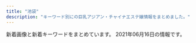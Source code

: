 ```yaml
---
title: "池袋"
description: "キーワード別にの巨乳アジアン・チャイナエステ嬢情報をまとめました。"
---
```


新着画像と新着キーワードをまとめています。
2021年06月16日の情報です。

<DmmAffiliateIns />
<KeywordTable
  shops={
    [
    {
        "station": "JR\u6c60\u888b\u99c5\u897f\u53e3",
        "url": "https://www.aroma-angels.net/",
        "keywords": {
            "83": 2,
            "85": 16,
            "86": 5,
            "D": 19,
            "C": 50,
            "88": 4,
            "89": 1,
            "87": 7
        },
        "img_links": [
            "https://www.aroma-angels.net/images/mc_1_1_508.jpg",
            "http://www.aroma-angels.net/images/up_5_22_0.jpg",
            "https://www.aroma-angels.net/images/up_5_6_0.jpg",
            "https://www.aroma-angels.net/images/mc_1_1_105.jpg",
            "https://www.aroma-angels.net/images/up_5_17_0.jpg",
            "http://www.aroma-angels.net/images/mt_10_1_105.jpg",
            "https://www.aroma-angels.net/images/mc_1_2_445.jpg",
            "http://www.aroma-angels.net/images/up_5_6_0.jpg",
            "https://www.aroma-angels.net/images/ml_11_1_314.jpg",
            "https://www.aroma-angels.net/images/ml_11_1_508.jpg",
            "https://www.aroma-angels.net/images/mc_1_1_1092.jpg",
            "https://www.aroma-angels.net/images/link/link_19.jpg",
            "https://www.aroma-angels.net/images/ml_11_1_1092.jpg",
            "https://www.aroma-angels.net/images/mc_1_2_960.jpg",
            "https://www.aroma-angels.net/images/mt_10_1_446.jpg",
            "http://www.aroma-angels.net/asset/img/top2.jpg",
            "http://www.aroma-angels.net/images/mt_10_1_508.jpg",
            "https://www.aroma-angels.net/images/mt_10_1_505.jpg",
            "http://www.aroma-angels.net/asset/img/spacer300x450.png",
            "https://www.aroma-angels.net/images/up_5_23_0.jpg",
            "https://www.aroma-angels.net/images/ml_11_1_506.jpg",
            "http://www.aroma-angels.net/images/up_5_5_0.jpg",
            "https://www.aroma-angels.net/asset/img/top2.jpg",
            "https://www.aroma-angels.net/images/ml_11_1_1698.jpeg",
            "http://www.aroma-angels.net/images/up_5_23_0.jpg",
            "https://www.aroma-angels.net/images/up_5_13_0.jpg",
            "http://www.aroma-angels.net/images/up_5_7_0.jpg",
            "https://www.aroma-angels.net/images/mt_10_1_144.jpg",
            "https://www.aroma-angels.net/images/up_5_7_0.jpg",
            "http://www.aroma-angels.net/asset/img/top.jpg",
            "https://www.aroma-angels.net/images/ml_11_1_268.jpg",
            "https://www.aroma-angels.net/images/ml_11_1_882.jpg",
            "https://www.aroma-angels.net/images/up_5_12_0.jpg",
            "https://www.aroma-angels.net/images/mc_1_1_446.jpg",
            "https://www.aroma-angels.net/images/mc_1_1_506.jpg",
            "http://www.aroma-angels.net/images/link/link_37.png",
            "https://www.aroma-angels.net/asset/img/spacer900x360.png",
            "https://www.aroma-angels.net/images/link/link_15.jpg",
            "https://www.aroma-angels.net/images/mc_1_1_425.jpg",
            "https://www.aroma-angels.net/images/ml_11_1_445.jpg",
            "https://www.aroma-angels.net/images/ml_11_1_1411.jpg",
            "http://www.aroma-angels.net/asset/img/spacer900x360.png",
            "http://www.aroma-angels.net/images/link/link_15.jpg",
            "http://www.aroma-angels.net/images/up_5_17_0.jpg",
            "http://www.aroma-angels.net/images/up_5_26_0.jpg",
            "https://www.aroma-angels.net/images/ml_11_1_2202.jpg",
            "https://www.aroma-angels.net/images/up_5_8_0.jpg",
            "https://www.aroma-angels.net/images/up_5_25_0.jpg",
            "https://www.aroma-angels.net/images/up_5_26_0.jpg",
            "https://www.aroma-angels.net/images/ml_11_1_105.jpg",
            "https://www.aroma-angels.net/images/mc_1_1_960.jpg",
            "https://www.aroma-angels.net/images/ml_11_1_208.jpg",
            "http://www.aroma-angels.net/images/up_5_25_0.jpg",
            "https://www.aroma-angels.net/images/link/link_37.png",
            "https://www.aroma-angels.net/images/up_5_11_0.jpeg",
            "https://www.aroma-angels.net/images/ml_11_1_960.jpg",
            "https://www.aroma-angels.net/images/up_5_10_0.jpg",
            "https://www.aroma-angels.net/asset/img/spacer_gallery.png",
            "https://www.aroma-angels.net/images/mc_1_2_105.jpg",
            "http://www.aroma-angels.net/images/link/link_27.jpg",
            "https://www.aroma-angels.net/images/up_5_27_0.jpg",
            "http://www.aroma-angels.net/images/up_5_27_0.jpg",
            "https://www.aroma-angels.net/images/up_5_22_0.jpg",
            "https://www.aroma-angels.net/images/mt_10_1_508.jpg",
            "https://www.aroma-angels.net/images/ml_11_1_241.jpg",
            "http://www.aroma-angels.net/images/mt_10_1_506.jpg",
            "https://www.aroma-angels.net/images/ml_11_1_240.jpg",
            "http://www.aroma-angels.net/images/mt_10_1_144.jpg",
            "https://www.aroma-angels.net/images/mc_1_2_144.jpg",
            "https://www.aroma-angels.net/images/up_5_18_0.jpg",
            "https://www.aroma-angels.net/images/mt_10_1_105.jpg",
            "https://www.aroma-angels.net/images/mc_1_1_1698.jpeg",
            "https://www.aroma-angels.net/images/ml_11_1_144.jpg",
            "https://www.aroma-angels.net/images/mc_1_1_144.jpg",
            "http://www.aroma-angels.net/images/link/link_31.jpg",
            "https://estama.jp/assets_new/default/pc/img/page/link/estama_200_40.png",
            "https://www.aroma-angels.net/images/mc_1_1_240.jpg",
            "http://www.aroma-angels.net/images/up_5_9_0.jpg",
            "https://www.aroma-angels.net/images/mc_1_1_505.jpg",
            "https://www.aroma-angels.net/asset/img/spacer300x450.png",
            "https://www.aroma-angels.net/images/mc_1_2_1092.jpg",
            "http://www.aroma-angels.net/images/mt_10_1_446.jpg",
            "https://www.aroma-angels.net/images/link/link_31.jpg",
            "https://www.aroma-angels.net/images/link/link_34.jpg",
            "https://www.aroma-angels.net/images/mc_1_1_882.jpg",
            "https://www.aroma-angels.net/images/mc_1_1_1285.jpg",
            "https://www.aroma-angels.net/images/ml_11_1_505.jpg",
            "https://www.aroma-angels.net/images/ml_11_1_1338.jpg",
            "https://www.aroma-angels.net/images/mt_10_1_506.jpg",
            "https://www.aroma-angels.net/images/up_5_9_0.jpg",
            "https://www.aroma-angels.net/images/ml_11_1_1285.jpg",
            "https://www.aroma-angels.net/images/up_5_5_0.jpg",
            "https://www.aroma-angels.net/images/up_5_19_0.jpg",
            "https://www.aroma-angels.net/images/up_5_15_0.jpg",
            "https://www.aroma-angels.net/images/ml_11_1_507.jpg",
            "https://www.aroma-angels.net/images/mc_1_1_1411.jpg",
            "https://www.aroma-angels.net/images/mc_1_1_445.jpg",
            "https://www.aroma-angels.net/images/ml_11_1_425.jpg",
            "http://www.aroma-angels.net/images/link/link_34.jpg",
            "http://www.aroma-angels.net/images/up_5_10_0.jpg",
            "https://www.aroma-angels.net/images/link/link_27.jpg",
            "https://www.aroma-angels.net/images/ml_11_1_239.jpg",
            "https://menlog.net/link/menlog20040.jpg",
            "https://www.aroma-angels.net/asset/img/top.jpg",
            "https://www.aroma-angels.net/images/ml_11_1_446.jpg",
            "https://www.aroma-angels.net/images/ml_11_1_1064.jpg",
            "https://www.aroma-angels.net/images/up_5_14_0.jpg",
            "http://www.aroma-angels.net/images/mt_10_1_505.jpg",
            "https://www.aroma-angels.net/images/ml_11_1_1272.jpg",
            "http://www.aroma-angels.net/images/up_5_8_0.jpg"
        ],
        "name": "AromaAngels\uff5e\u6c60\u888b\u30a2\u30ed\u30de\u30a8\u30f3\u30b8\u30a7\u30eb\u30ba\uff5e"
    },
    {
        "name": "\u6708\u306e\u604b",
        "keywords": {
            "\u30bb\u30af\u30b7\u30fc": 1
        },
        "station": "JR\u6c60\u888b\u99c5\u897f\u53e3",
        "url": "http://tsukinokoi.com/",
        "img_links": [
            "http://tsukinokoi.com/img/staff/152008703796356600.jpg",
            "http://tsukinokoi.com/img/staff/151584629124140300.jpg",
            "http://tsukinokoi.com/img/staff/148073918839938900.jpg",
            "http://tsukinokoi.com/images/event/2020/m06.png",
            "http://tsukinokoi.com/images/pickupGirl2014.png",
            "http://tsukinokoi.com/img/staff/148586605226742500.jpg",
            "http://tsukinokoi.com/img/staff/155818741107218300.jpg",
            "http://tsukinokoi.com/img/staff/144652745411466600.jpg",
            "http://tsukinokoi.com/images/QRcode.png",
            "http://tsukinokoi.com/img/staff/153079932824200700.jpg",
            "http://tsukinokoi.com/images/bar_top.png",
            "http://tsukinokoi.com/img/staff/154673852166026500.jpg",
            "http://tsukinokoi.com/images/news1.png",
            "http://tsukinokoi.com/images/news3.png",
            "http://tsukinokoi.com/img/staff/142919725579809100.png",
            "http://tsukinokoi.com/img/staff/155204782386136400.jpg",
            "http://tsukinokoi.com/img/staff/160622584020640000.jpg",
            "http://tsukinokoi.com/img/staff/155611310658540500.jpg",
            "http://tsukinokoi.com/images/bar_gallery.png",
            "http://tsukinokoi.com/images/bar_staff.png",
            "http://tsukinokoi.com/img/staff/148256052554824000.jpg",
            "http://tsukinokoi.com/img/staff/148586605222864500.jpg"
        ]
    },
    {
        "keywords": {
            "85": 6,
            "D": 18,
            "83": 18,
            "C": 12,
            "86": 6
        },
        "name": "\u604b",
        "url": "http://koi.este.work/",
        "station": "JR\u6c60\u888b\u99c5\u897f\u53e3",
        "img_links": [
            "http://koi.este.work/top.jpg",
            "http://koi.este.work/tennai.png",
            "http://koi.este.work/tennai3.jpg",
            "http://koi.este.work/b_news.png",
            "http://koi.este.work/2/uploadimg/1601879728.jpg",
            "http://koi.este.work/mens-esthe.png",
            "http://koi.este.work/tennai4.jpg",
            "http://koi.este.work/b_girl.png",
            "http://koi.este.work/t1.jpg",
            "http://koi.este.work/t3.jpg",
            "http://koi.este.work/2/uploadimg/1577672563.jpg",
            "http://koi.este.work/tennai2.jpg",
            "http://koi.este.work/up_5_3_0.jpg",
            "http://momipara.jp/img/link/momi88.jpg",
            "http://koi.este.work/2/uploadimg/1579481243.jpg",
            "http://koi.este.work/2/uploadimg/1565558725.jpg"
        ]
    },
    {
        "img_links": [
            "http://www.yurari-massage.work/img/head.jpg",
            "http://www.yurari-massage.work/img/sta27.jpg",
            "http://www.yurari-massage.work/img/sta30.jpg",
            "http://www.yurari-massage.work/img/st021.jpg",
            "http://www.yurari-massage.work/img/m40.jpg",
            "http://www.yurari-massage.work/img/sta26.jpg",
            "http://www.yurari-massage.work/img/m60.jpg",
            "http://www.yurari-massage.work/img/st07.jpg",
            "http://www.yurari-massage.work/img/st022.jpg",
            "http://www.yurari-massage.work/img/sta32.jpg",
            "http://www.yurari-massage.work/img/m5.jpg",
            "http://www.yurari-massage.work/img/sta25.jpg",
            "http://www.yurari-massage.work/img/m6.jpg",
            "http://www.yurari-massage.work/img/st32.jpg",
            "http://www.yurari-massage.work/img/m2.jpg",
            "http://www.yurari-massage.work/img/st031.jpg",
            "http://www.yurari-massage.work/img/campian.jpg",
            "http://www.yurari-massage.work/img/m3.jpg",
            "http://www.yurari-massage.work/img/mobile.png",
            "http://www.yurari-massage.work/img/m10.jpg",
            "http://www.yurari-massage.work/img/sta31.jpg",
            "http://www.yurari-massage.work/img/m4.jpg",
            "http://www.yurari-massage.work/img/st31.jpg",
            "http://www.yurari-massage.work/img/st27.jpg",
            "http://www.yurari-massage.work/img/m50.jpg",
            "http://www.yurari-massage.work/img/st22.jpg",
            "http://www.yurari-massage.work/img/st30.jpg",
            "http://www.yurari-massage.work/img/st027.jpg",
            "http://www.yurari-massage.work/img/st29.jpg",
            "http://www.yurari-massage.work/img/sta29.jpg",
            "http://www.yurari-massage.work/img/st032.jpg",
            "http://www.yurari-massage.work/img/m20.jpg",
            "http://www.yurari-massage.work/img/m30.jpg",
            "http://www.yurari-massage.work/img/st030.jpg",
            "http://www.yurari-massage.work/img/sta21.jpg",
            "http://www.yurari-massage.work/img/m1.jpg",
            "http://www.yurari-massage.work/img/st4.jpg",
            "http://www.yurari-massage.work/img/credit.jpg",
            "http://www.yurari-massage.work/img/botton3.jpg",
            "http://www.yurari-massage.work/img/st26.jpg",
            "http://www.yurari-massage.work/img/st026.jpg",
            "http://www.yurari-massage.work/img/st7.jpg",
            "http://www.yurari-massage.work/img/sta22.jpg",
            "http://www.yurari-massage.work/img/sta7.jpg",
            "http://www.yurari-massage.work/img/st25.jpg",
            "http://www.yurari-massage.work/img/st21.jpg"
        ],
        "name": "\u3086\u3089\u308a",
        "station": "JR\u6c60\u888b\u99c5\u897f\u53e3(\u5317)",
        "keywords": {
            "88": 3,
            "87": 6,
            "C": 20,
            "D": 12,
            "86": 22,
            "E": 6
        },
        "url": "http://www.yurari-massage.work/"
    },
    {
        "url": "http://mangetsudou.tyo.cm/",
        "keywords": {},
        "station": "JR\u6c60\u888b\u99c5\u897f\u53e3",
        "name": "\u6e80\u6708\u5802",
        "img_links": []
    },
    {
        "station": "JR\u6c60\u888b\u99c5\u897f\u53e3(\u5317)",
        "keywords": {
            "82": 64,
            "F": 45,
            "C": 258,
            "D": 159,
            "83": 141,
            "85": 106,
            "84": 248
        },
        "name": "\u30cf\u30cb\u30fc\u30d3\u30fc",
        "img_links": [
            "https://honeybee2.com/images/bnr_side_concept.png",
            "https://honeybee2.com/images/icon_new.png",
            "https://honeybee2.com/images_staff/111/070714141435.jpg",
            "https://honeybee2.com/images/img_gallery_04.png",
            "https://honeybee2.com/images/img_gallery_02.png",
            "https://honeybee2.com/images_staff/150/091116274617.jpg",
            "https://honeybee2.com/images/bnr_468_60.jpg",
            "https://honeybee2.com/images_staff/60/032207120681.jpg",
            "https://honeybee2.com/images_staff/60/050115251333.jpg",
            "https://honeybee2.com/images/bnr_200_40.jpg",
            "https://honeybee2.com/images/img_gallery_06.png",
            "https://honeybee2.com/images/icon_ranking_05.png",
            "https://honeybee2.com/images_staff/134/041314164177.jpg",
            "https://honeybee2.com/images/vis_profileframe.png",
            "https://honeybee2.com/images_staff/99/050115040623.jpg",
            "https://honeybee2.com/images_staff/150/050113284720.jpg",
            "https://honeybee2.com/images_staff/142/050113450875.jpg",
            "https://honeybee2.com/images/btn_next.png",
            "https://honeybee2.com/images/img_gallery_03.png",
            "https://honeybee2.com/images/img_gallery_01.png",
            "https://honeybee2.com/images/img_info.png",
            "https://honeybee2.com/images_staff/136/050114025434.jpg",
            "https://honeybee2.com/images/vis_castframe_01.png",
            "https://honeybee2.com/images/img_info_02.png",
            "https://honeybee2.com/images_staff/99/110211050217.jpg",
            "https://honeybee2.com/images/no_image.jpg",
            "https://honeybee2.com/images_staff/175/050113092189.jpg",
            "https://honeybee2.com/images/pagetop_off.png",
            "https://honeybee2.com/images_staff/108/050115134296.jpg",
            "https://honeybee2.com/images/img_info_03.png",
            "https://honeybee2.com/images/btn_back.png",
            "https://honeybee2.com/images/img_info_01.png",
            "https://honeybee2.com/images_staff/168/050113400416.jpg",
            "https://honeybee2.com/images/icon_ranking_01.png",
            "https://honeybee2.com/images/bnr_side_card.png",
            "https://honeybee2.com/images/icon_ranking_03.png",
            "https://honeybee2.com/images_staff/117/050114225897.jpg",
            "https://honeybee2.com/images_staff/117/082321050834.jpg",
            "https://honeybee2.com/images/icon_ranking_04.png",
            "https://honeybee2.com/images/bnr_88_31.jpg",
            "https://honeybee2.com/images/img_gallery_05.png",
            "https://honeybee2.com/images_staff/136/041523165620.jpg",
            "https://honeybee2.com/images_staff/176/050115410027.jpg",
            "https://honeybee2.com/images/bnr_160_45.jpg",
            "https://honeybee2.com/images_staff/111/050114432551.jpg",
            "https://honeybee2.com/images_staff/142/060611265633.jpg",
            "https://honeybee2.com/images_staff/168/111319171076.jpg"
        ],
        "url": "https://honeybee2.com/"
    },
    {
        "img_links": [
            "http://es-manzokudou.com/uploads/6d01aeb80d9d599f91829439c8d1cce9.jpg",
            "http://es-manzokudou.com/images/index_09.jpg",
            "http://es-manzokudou.com/uploads/88aa8f906b0332cb40ad4429c8e7b758.jpg",
            "http://es-manzokudou.com/uploads/0b1795e88117182a477ab05f88143541.jpg",
            "http://es-manzokudou.com/uploads/8ec0af3b4889c07ab76ccbed51b2b813.jpg",
            "http://es-manzokudou.com/images/index_29.jpg",
            "http://es-manzokudou.com/uploads/0d826c16062de1388c242e2f77eb7cd6.jpg",
            "http://es-manzokudou.com/uploads/efbc511fca65f9baeae51ee52426cc0e.jpg",
            "http://es-manzokudou.com/uploads/59a8a61377564fb64b48427e84e4243f.jpg",
            "http://es-manzokudou.com/images/info_04.png",
            "http://es-manzokudou.com/uploads/7b043aa15c9a9920550a2b92ec6be546.jpg",
            "http://es-manzokudou.com/images/index_06.jpg",
            "http://es-manzokudou.com/uploads/de54f16df04e0df8ae07ab990b8c9fd2.jpg",
            "http://es-manzokudou.com/uploads/801bf12e5eb5d7775a0d06c4314059a8.jpg",
            "http://www.cmfm2.jp/images/over_thumb_l.png",
            "http://es-manzokudou.com/images/index_23.jpg",
            "http://es-manzokudou.com/images/index_16.jpg",
            "http://es-manzokudou.com/images/index_01.jpg",
            "http://es-manzokudou.com/images/index_04.jpg",
            "http://es-manzokudou.com/uploads/9f77b9b12f9cf11fcb013974ba368064.jpg",
            "http://es-manzokudou.com/images/info_09.png",
            "http://es-manzokudou.com/images/index_14.jpg",
            "http://es-manzokudou.com/uploads/da9811a4171f2ec42d7c9a8567e79d8c.jpg",
            "http://es-manzokudou.com/images/index_11.jpg",
            "http://es-manzokudou.com/images/info_07.png",
            "http://es-manzokudou.com/images/index_08.jpg",
            "http://es-manzokudou.com/images/index_21.jpg",
            "http://es-manzokudou.com/uploads/c7f77c3ead6ef13dab668a39ed78609c.jpg",
            "http://es-manzokudou.com/uploads/4a9bc6863322924a09070162269c7415.jpg",
            "http://es-manzokudou.com/images/info_01.png",
            "http://es-manzokudou.com/images/info_02.png",
            "http://es-manzokudou.com/images/link_09.jpg",
            "http://es-manzokudou.com/uploads/4638ddb6f986a671b148647ba616100a.jpg",
            "http://es-manzokudou.com/uploads/ce9c20b274548d8d7fc88ffba3feb6b8.jpg",
            "http://es-manzokudou.com/uploads/1e5aff376576a255098bc7597386a028.jpg",
            "http://es-manzokudou.com/images/index_07.jpg",
            "http://es-manzokudou.com/uploads/209ba11412c2c128b5dfbdb8cfef6faa.jpg",
            "http://es-manzokudou.com/uploads/b7f36d45469210b381ecb79a0e05a347.jpg",
            "http://es-manzokudou.com/images/interior_10.jpg",
            "http://es-manzokudou.com/images/service_09.jpg",
            "http://es-manzokudou.com/images/girls_09.jpg",
            "http://es-manzokudou.com/uploads/dedff2c11ab7aaa841a9cf2747a8406c.jpg",
            "http://es-manzokudou.com/images/girls_11.jpg",
            "http://es-manzokudou.com/images/index_19.jpg",
            "http://es-manzokudou.com/uploads/36735dc9d436a790f344c57635a3a44f.jpg",
            "http://es-manzokudou.com/uploads/200f500725d3f15233d981ad9b5e6b9a.jpg",
            "http://es-manzokudou.com/uploads/d71f74498ca17396d022ba9a4df966f3.jpg",
            "http://es-manzokudou.com/images/index_31.jpg",
            "http://es-manzokudou.com/images/index_02.jpg",
            "http://es-manzokudou.com/images/index_13.jpg",
            "http://es-manzokudou.com/uploads/b3126b220ec550d17cf3d4ceaa0d5f91.jpg",
            "http://es-manzokudou.com/uploads/f66d763bd48ac5f51969e4311ac7af5c.jpg",
            "http://es-manzokudou.com/images/index_24.jpg",
            "http://es-manzokudou.com/uploads/848e0db3804d1d3c823537204d67f5aa.jpg",
            "http://es-manzokudou.com/images/info_05.png",
            "http://es-manzokudou.com/images/index_30.jpg",
            "http://es-manzokudou.com/uploads/7284e4ffc051cbb8c074a8c30390ce68.jpg",
            "http://es-manzokudou.com/uploads/8a1fb58d0b110680c2356994ca8efb25.jpg",
            "http://es-manzokudou.com/uploads/40fc21d31595f51aaf89793b1f68617b.jpg",
            "http://es-manzokudou.com/uploads/c92c85411d427aeda4e82379f413bfc5.jpg",
            "http://es-manzokudou.com/uploads/e0558d7d118d3983ed620237423a6a17.jpg",
            "http://es-manzokudou.com/images/index_28.jpg",
            "http://es-manzokudou.com/images/index_22.jpg",
            "http://es-manzokudou.com/uploads/356177edff3d3b7efc4a77022debc8aa.jpg",
            "http://es-manzokudou.com/uploads/13ab049cc45dea80b43d33b6b7108f00.jpg",
            "http://es-manzokudou.com/uploads/275d5f397baa63db8424c86d5d6237cf.jpg",
            "http://es-manzokudou.com/uploads/33e3f16ac4ad0cce4991bcbf73f4ed57.jpg",
            "http://es-manzokudou.com/uploads/0796672f7c59948334658998a3c55cdb.jpg",
            "http://es-manzokudou.com/images/service_10.jpg",
            "http://es-manzokudou.com/uploads/d89fe15ae91cbe6757df76651ba2bafb.jpg",
            "http://es-manzokudou.com/images/index_15.jpg",
            "http://es-manzokudou.com/uploads/d0fdd8f6b16eaf7d5013c7d285fed2e3.jpg",
            "http://es-manzokudou.com/uploads/e29aa67ee54566513e4e34114bfdc7b9.jpg",
            "http://es-manzokudou.com/images/index_17.jpg",
            "http://es-manzokudou.com/images/index_03.jpg",
            "http://es-manzokudou.com/uploads/62c2e989f1be95fc8e01be85b464d514.jpg",
            "http://es-manzokudou.com/images/index_27.jpg",
            "http://es-manzokudou.com/uploads/6eeb47bf176bb33d310cc4b85e6877cd.jpg",
            "http://es-manzokudou.com/images/index_05.jpg",
            "http://es-manzokudou.com/images/interior_09.jpg"
        ],
        "keywords": {
            "D": 7,
            "C": 10,
            "88": 2,
            "86": 7,
            "87": 8,
            "84": 1
        },
        "name": "\u6e80\u8db3\u5802",
        "station": "JR\u6c60\u888b\u99c5\u6771\u53e3",
        "url": "http://es-manzokudou.com/"
    },
    {
        "name": "\u82b1\u6c34\u6728",
        "keywords": {},
        "img_links": [
            "http://es-hana.work/images/8.jpg",
            "http://es-hana.work/images/1.jpg",
            "http://es-hana.work/img/nami1.jpg",
            "http://es-hana.work/img/miki1.jpg",
            "http://es-hana.work/images/sys1.jpg",
            "http://es-hana.work/images/interior_t.jpg",
            "http://es-hana.work/img/rina1.jpg",
            "http://es-hana.work/staff/aya.jpg",
            "http://es-hana.work/images/9.jpg",
            "http://es-hana.work/staff/risa.jpg",
            "http://es-hana.work/img/risa1.jpg",
            "http://es-hana.work/images/int.jpg",
            "http://es-hana.work/images/5.jpg",
            "http://es-hana.work/img/nana1.jpg",
            "http://es-hana.work/images/staff_t.jpg",
            "http://es-hana.work/images/ac1.jpg",
            "http://es-hana.work/staff/yuna.jpg",
            "http://es-hana.work/staff/nana.jpg",
            "http://es-hana.work/staff/yui.jpg",
            "http://es-hana.work/staff/rina.jpg",
            "http://es-hana.work/images/sys2.jpg",
            "http://es-hana.work/staff/ai.jpg",
            "http://es-hana.work/images/news.jpg",
            "http://es-hana.work/img/haruka1.jpg",
            "http://es-hana.work/img/aya1.jpg",
            "http://es-hana.work/images/3.jpg",
            "http://es-hana.work/images/head.jpg",
            "http://es-hana.work/images/10.jpg",
            "http://es-hana.work/images/2.jpg",
            "http://es-hana.work/images/tg.jpg",
            "http://es-hana.work/images/line.jpg",
            "http://es-hana.work/img/yui1.jpg",
            "http://es-hana.work/images/6.jpg",
            "http://es-hana.work/images/ac2.jpg",
            "http://es-hana.work/staff/haruka.jpg",
            "http://es-hana.work/staff/miki.jpg",
            "http://es-hana.work/img/ai1.jpg",
            "http://es-hana.work/staff/nami.jpg",
            "http://es-hana.work/images/7.jpg"
        ],
        "url": "http://es-hana.work/",
        "station": "JR\u6c60\u888b\u99c5\u897f\u53e3(\u5317)"
    },
    {
        "url": "http://hanamizuki.jpn.cm/",
        "station": "JR\u6c60\u888b\u99c5\u6771\u53e3",
        "keywords": {
            "H": 1,
            "E": 1,
            "88": 1,
            "90": 1
        },
        "img_links": [
            "http://hanamizuki.jpn.cm/images/s_news.png",
            "http://hanamizuki.jpn.cm/images/s_staff.png",
            "http://hanamizuki.jpn.cm/images/room1.jpg",
            "http://hanamizuki.jpn.cm/images/nbj2.jpg",
            "http://hanamizuki.jpn.cm/photos/sites/43/2019/12/2019122511054178.jpg",
            "http://hanamizuki.jpn.cm/photos/sites/43/2017/11/2017110204161468.jpg",
            "http://hanamizuki.jpn.cm/images/room2.jpg",
            "http://hanamizuki.jpn.cm/images/s_link.png",
            "http://hanamizuki.jpn.cm/images/room4.jpg",
            "http://hanamizuki.jpn.cm/images/room3.jpg",
            "http://hanamizuki.jpn.cm/images/top.png",
            "http://hanamizuki.jpn.cm/images/mobile.png",
            "http://hanamizuki.jpn.cm/photos/sites/43/2019/12/2019122511054726.jpg",
            "http://hanamizuki.jpn.cm/photos/sites/43/2021/02/2021020211590282.jpg"
        ],
        "name": "\u6c34\u6728\u82b1"
    },
    {
        "station": "JR\u6c60\u888b\u99c5\u897f\u53e3",
        "name": "\u30b9\u30a4\u30fc\u30c8\u30de\u30c3\u30c8",
        "img_links": [
            "http://c-sun2.com/image/cast/cast_580_1_l.jpg",
            "http://c-sun2.com/image/cast/cast_360_2_l.jpg",
            "http://c-sun2.com/image/cast/cast_533_1_l.jpg",
            "http://c-sun2.com/image/cast/cast_471_1_l.jpg",
            "http://c-sun2.com/image/cast/cast_484_1_l.jpg",
            "http://c-sun2.com/image/cast/cast_362_2_l.jpg",
            "http://c-sun2.com/image/cast/cast_485_1_l.jpg",
            "http://c-sun2.com/img/event/camp3.jpg",
            "http://c-sun2.com/image/cast/cast_393_2_l.jpg",
            "http://c-sun2.com/image/cast/cast_362_1_l.jpg",
            "http://c-sun2.com/image/cast/cast_453_2_l.jpg",
            "http://c-sun2.com/image/cast/cast_492_1_l.jpg",
            "http://c-sun2.com/img/icon/new.png",
            "http://c-sun2.com/image/cast/cast_453_1_l.jpg",
            "http://c-sun2.com/image/cast/cast_534_2_l.jpg",
            "http://c-sun2.com/image/cast/cast_484_2_l.jpg",
            "http://c-sun2.com/image/cast/cast_326_2_l.jpg",
            "http://c-sun2.com/img/header.jpg",
            "http://c-sun2.com/image/cast/cast_485_2_l.jpg",
            "http://c-sun2.com/image/cast/cast_534_1_l.jpg",
            "http://c-sun2.com/img/bar_profile.png",
            "http://c-sun2.com/image/cast/cast_533_2_l.jpg",
            "http://c-sun2.com/image/cast/cast_492_2_l.jpg",
            "http://c-sun2.com/image/cast/cast_326_1_l.jpg",
            "http://c-sun2.com/image/cast/cast_466_2_l.jpg",
            "http://c-sun2.com/image/shame/192_1_l.jpg",
            "http://c-sun2.com/image/cast/cast_390_2_l.jpg",
            "http://c-sun2.com/image/cast/cast_357_2_l.jpg",
            "http://c-sun2.com/image/cast/cast_393_1_l.jpg",
            "http://c-sun2.com/img/topbar_osusume.png",
            "http://c-sun2.com/image/cast/cast_357_1_l.jpg",
            "http://c-sun2.com/img/topbar_camp.png",
            "http://c-sun2.com/image/cast/cast_496_2_l.jpg",
            "http://c-sun2.com/image/cast/cast_473_1_l.jpg",
            "http://c-sun2.com/image/cast/cast_390_1_l.jpg",
            "http://c-sun2.com/image/cast/cast_360_1_l.jpg",
            "http://c-sun2.com/image/cast/cast_524_1_l.jpg",
            "http://c-sun2.com/image/cast/cast_471_2_l.jpg",
            "http://c-sun2.com/image/cast/cast_473_2_l.jpg",
            "http://c-sun2.com/img/bar_grallery.png",
            "http://c-sun2.com/image/cast/cast_496_1_l.jpg",
            "http://c-sun2.com/img/topbar_news.png",
            "http://c-sun2.com/image/cast/cast_466_1_l.jpg",
            "http://c-sun2.com/img/bar_therapist.png",
            "http://c-sun2.com/image/cast/cast_524_2_l.jpg"
        ],
        "url": "http://c-sun2.com/",
        "keywords": {
            "85": 4,
            "81": 4,
            "83": 10,
            "82": 10,
            "84": 8
        }
    },
    {
        "keywords": {},
        "station": "JR\u6c60\u888b\u99c5\u6771\u53e3",
        "url": "http://primore.jpest.net/",
        "name": "Primore \uff5e\u30d7\u30ea\u30e2\u30a2\uff5e",
        "img_links": [
            "http://primore.jpest.net/uploads//sites/9/2020/06/s1.jpg",
            "http://primore.jpest.net/uploads//sites/9/2020/06/aroma1.jpg",
            "http://primore.jpest.net/uploads//sites/9/2020/06/s4.jpg",
            "http://primore.jpest.net/uploads//sites/9/2021/04/2.jpg",
            "http://primore.jpest.net/uploads//sites/9/2020/06/s3.jpg",
            "http://primore.jpest.net/uploads//sites/9/2020/06/r2.jpg",
            "http://primore.jpest.net/uploads//sites/9/2020/06/02.jpg",
            "http://primore.jpest.net/uploads//sites/9/2020/06/r4.jpg",
            "http://primore.jpest.net/uploads//sites/9/2020/06/01.jpg",
            "http://primore.jpest.net/uploads//sites/9/2020/06/top-2.png",
            "http://primore.jpest.net/uploads//sites/9/2021/04/3.jpg",
            "http://primore.jpest.net/uploads//sites/9/2020/06/r3.jpg",
            "http://primore.jpest.net/uploads//sites/9/2020/06/r1.jpg",
            "http://primore.jpest.net/uploads//sites/9/2020/06/aroma2.jpg",
            "http://primore.jpest.net/uploads//sites/9/2020/06/s2.jpg",
            "http://primore.jpest.net/uploads//sites/9/2020/06/top1-3.png",
            "http://primore.jpest.net/uploads//sites/9/2021/04/1.jpg",
            "http://primore.jpest.net/uploads//sites/9/2020/06/r5.jpg",
            "http://primore.jpest.net/uploads//sites/9/2020/06/4.jpg"
        ]
    },
    {
        "url": "http://new-paradise.net/",
        "keywords": {},
        "station": "JR\u6c60\u888b\u99c5\u897f\u53e3",
        "name": "\u5fc3\u30d1\u30e9\u30c0\u30a4\u30b9",
        "img_links": [
            "http://new-paradise.net/images/flash1.jpg",
            "http://new-paradise.net/images/misaki01.jpg",
            "http://new-paradise.net/images/misaki02.jpg",
            "http://new-paradise.net/images/a4.jpg",
            "http://new-paradise.net/images/info.jpg",
            "http://new-paradise.net/images/honoka.jpg",
            "http://new-paradise.net/images/itigo.jpg",
            "http://new-paradise.net/images/a5.jpg",
            "http://new-paradise.net/images/a2.jpg",
            "http://new-paradise.net/images/kiki.jpg",
            "http://new-paradise.net/images/kanna02.jpg",
            "http://new-paradise.net/images/g0.jpg",
            "http://new-paradise.net/images/a6.jpg",
            "http://new-paradise.net/images/r3.jpg",
            "http://new-paradise.net/images/down.png",
            "http://new-paradise.net/images/a1.jpg",
            "http://new-paradise.net/images/a3.jpg",
            "http://new-paradise.net/images/noa.jpg",
            "http://new-paradise.net/images/zi_staff.png",
            "http://new-paradise.net/images/a7.jpg",
            "http://new-paradise.net/images/mobile.png",
            "http://new-paradise.net/images/up.png",
            "http://new-paradise.net/images/kiki02.jpg"
        ]
    },
    {
        "station": "JR\u6c60\u888b\u99c5\u6771\u53e3",
        "img_links": [
            "http://manian-ikebukuro.com/image/cast/cast_73_2_l.jpg",
            "http://manian-ikebukuro.com/image/cast/cast_80_2_l.jpg",
            "http://manian-ikebukuro.com/image/cast/cast_6_1_l.jpg",
            "http://manian-ikebukuro.com/image/cast/cast_73_1_l.jpg",
            "http://manian-ikebukuro.com/image/cast/cast_6_2_l.jpg",
            "http://manian-ikebukuro.com/img/line1.jpg",
            "http://manian-ikebukuro.com/img/tel.png",
            "http://manian-ikebukuro.com/image/cast/cast_74_1_s.jpg",
            "http://manian-ikebukuro.com/image/cast/cast_64_1_l.jpg",
            "http://manian-ikebukuro.com/image/cast/cast_69_2_l.jpg",
            "http://manian-ikebukuro.com/img/pickupGirl.png",
            "http://manian-ikebukuro.com/image/cast/cast_75_1_s.jpg",
            "http://manian-ikebukuro.com/image/cast/cast_68_1_l.jpg",
            "http://manian-ikebukuro.com/img/news1.png",
            "http://manian-ikebukuro.com/img/spSite.jpg",
            "http://manian-ikebukuro.com/image/cast/cast_70_1_l.jpg",
            "http://manian-ikebukuro.com/img/QRcode.png",
            "http://manian-ikebukuro.com/image/cast/cast_71_1_s.jpg",
            "http://manian-ikebukuro.com/sp/img/tel.png",
            "http://manian-ikebukuro.com/image/cast/cast_75_2_l.jpg",
            "http://manian-ikebukuro.com/image/cast/cast_63_1_s.jpg",
            "http://manian-ikebukuro.com/img/header0.jpg",
            "http://manian-ikebukuro.com/image/cast/cast_80_1_s.jpg",
            "http://manian-ikebukuro.com/image/cast/cast_77_1_l.jpg",
            "http://manian-ikebukuro.com/image/cast/cast_71_1_l.jpg",
            "http://manian-ikebukuro.com/image/cast/cast_64_2_l.jpg",
            "http://manian-ikebukuro.com/image/cast/cast_6_1_s.jpg",
            "http://manian-ikebukuro.com/image/cast/cast_74_1_l.jpg",
            "http://manian-ikebukuro.com/image/cast/cast_67_1_l.jpg",
            "http://manian-ikebukuro.com/image/cast/cast_67_1_s.jpg",
            "http://manian-ikebukuro.com/image/cast/cast_70_1_s.jpg",
            "http://manian-ikebukuro.com/img/bar_staff.png",
            "http://manian-ikebukuro.com/image/cast/cast_74_2_l.jpg",
            "http://manian-ikebukuro.com/image/cast/10x10.jpg",
            "http://manian-ikebukuro.com/image/cast/cast_71_2_l.jpg",
            "http://manian-ikebukuro.com/image/cast/cast_68_2_l.jpg",
            "http://manian-ikebukuro.com/image/cast/cast_63_1_l.jpg",
            "http://manian-ikebukuro.com/image/cast/cast_77_1_s.jpg",
            "http://manian-ikebukuro.com/image/cast/cast_69_1_l.jpg",
            "http://manian-ikebukuro.com/image/cast/cast_64_1_s.jpg",
            "http://manian-ikebukuro.com/img/news3.png",
            "http://manian-ikebukuro.com/image/cast/cast_67_2_l.jpg",
            "http://manian-ikebukuro.com/image/cast/cast_75_1_l.jpg",
            "http://manian-ikebukuro.com/image/cast/cast_47_1_s.jpg",
            "http://manian-ikebukuro.com/image/cast/cast_70_2_l.jpg",
            "http://manian-ikebukuro.com/image/cast/cast_77_2_l.jpg",
            "http://manian-ikebukuro.com/image/cast/cast_73_1_s.jpg",
            "http://manian-ikebukuro.com/image/cast/cast_68_1_s.jpg",
            "http://manian-ikebukuro.com/image/cast/cast_80_1_l.jpg",
            "http://manian-ikebukuro.com/image/cast/cast_69_1_s.jpg",
            "http://manian-ikebukuro.com/img/bar_profile.png"
        ],
        "keywords": {},
        "url": "http://manian-ikebukuro.com/",
        "name": "\u6d17\u4f53\u30de\u30cb\u30a2"
    },
    {
        "station": "JR\u6c60\u888b\u99c5\u897f\u53e3(\u5317)",
        "keywords": {
            "87": 1,
            "86": 3,
            "82": 2,
            "93": 2,
            "E": 2,
            "C": 21,
            "D": 4,
            "89": 3,
            "85": 10,
            "88": 1
        },
        "name": "\u30b7\u30e3\u30fc\u30ed\u30c3\u30c8\u59eb",
        "url": "http://www.i-rlx.info/",
        "img_links": [
            "http://www.i-rlx.info/images/upload/thumb/f63122b7652c8d07.jpg",
            "http://www.i-rlx.info/images/upload/19b76df66faf0b12.jpg",
            "http://www.i-rlx.info/i/girl/05.jpg",
            "http://www.i-rlx.info/images/upload/thumb/bb8a47bc98c64e87.jpg",
            "http://www.i-rlx.info/images/index_09.jpg",
            "http://www.i-rlx.info/images/index_15.jpg",
            "http://www.i-rlx.info/i/girl/03.jpg",
            "http://www.i-rlx.info/images/index_23.jpg",
            "http://www.i-rlx.info/images/upload/d9467bde93e01a59.jpg",
            "http://www.i-rlx.info/images/upload/eeb5d9caa554018e.jpg",
            "http://www.i-rlx.info/images/upload/7d800b2f3fde617b.jpg",
            "http://www.i-rlx.info/images/upload/2e67f8f88df2761d.jpg",
            "http://www.i-rlx.info/images/upload/9e42414005a99f48.jpg",
            "http://www.i-rlx.info/images/upload/thumb/d9467bde93e01a59.jpg",
            "http://www.i-rlx.info/images/index_10.jpg",
            "http://www.i-rlx.info/i/room/r03.jpg",
            "http://www.i-rlx.info/images/index_35_01.jpg",
            "http://www.i-rlx.info/images/index_27.jpg",
            "http://www.i-rlx.info/images/index_28.jpg",
            "http://www.i-rlx.info/images/index_18.jpg",
            "http://www.i-rlx.info/images/index_12.jpg",
            "http://www.i-rlx.info/images/upload/thumb/4d0e657eefdddf42.jpg",
            "http://www.i-rlx.info/images/index_07.jpg",
            "http://www.i-rlx.info/images/upload/thumb/dc8f1b616e622b2a.jpg",
            "http://www.i-rlx.info/images/upload/de66c0c17276977c.jpg",
            "http://www.i-rlx.info/images/upload/thumb/eeb5d9caa554018e.jpg",
            "http://www.i-rlx.info/images/index_17.jpg",
            "http://www.i-rlx.info/images/upload/thumb/bb2bfea87a6127cc.jpg",
            "http://www.i-rlx.info/images/upload/thumb/c3c01fea3cdcaa08.jpg",
            "http://www.i-rlx.info/images/upload/thumb/549fe7e03db1e8fc.jpg",
            "http://www.i-rlx.info/i/girl/04.jpg",
            "http://www.i-rlx.info/images/index_20.jpg",
            "http://www.i-rlx.info/images/index_31.jpg",
            "http://www.i-rlx.info/images/index_39.jpg",
            "http://www.i-rlx.info/images/upload/4d0e657eefdddf42.jpg",
            "http://www.i-rlx.info/i/room/r02.jpg",
            "http://www.i-rlx.info/images/index_06.jpg",
            "http://www.i-rlx.info/images/index_19.jpg",
            "http://www.i-rlx.info/images/upload/549fe7e03db1e8fc.jpg",
            "http://www.i-rlx.info/images/index_21.jpg",
            "http://www.i-rlx.info/images/upload/bc0752fe4e53b8c6.jpg",
            "http://www.i-rlx.info/images/03.jpg",
            "http://www.i-rlx.info/images/upload/thumb/bc0752fe4e53b8c6.jpg",
            "http://www.i-rlx.info/images/upload/b0bbe23232bed8aa.jpg",
            "http://www.i-rlx.info/images/info.jpg",
            "http://www.i-rlx.info/images/sub_18.jpg",
            "http://www.i-rlx.info/images/upload/thumb/de66c0c17276977c.jpg",
            "http://www.i-rlx.info/images/upload/thumb/2e67f8f88df2761d.jpg",
            "http://www.i-rlx.info/images/upload/thumb/19b76df66faf0b12.jpg",
            "http://www.i-rlx.info/images/index_01.jpg",
            "http://www.i-rlx.info/images/staff_16.jpg",
            "http://www.i-rlx.info/i/room/r04.jpg",
            "http://www.i-rlx.info/images/index_34.jpg",
            "http://www.i-rlx.info/images/upload/thumb/9e42414005a99f48.jpg",
            "http://www.i-rlx.info/i/room/r01.jpg",
            "http://www.i-rlx.info/images/upload/95e8548329763630.jpg",
            "http://www.i-rlx.info/girl/08.jpg",
            "http://www.i-rlx.info/girl/04.jpg",
            "http://www.i-rlx.info/girl/017.jpg",
            "http://www.i-rlx.info/images/sub_21.jpg",
            "http://www.i-rlx.info/i/girl/01.jpg",
            "http://www.i-rlx.info/images/index_11.jpg",
            "http://www.i-rlx.info/images/upload/thumb/5f15caf7f272770f.jpg",
            "http://www.i-rlx.info/images/upload/bb2bfea87a6127cc.jpg",
            "http://www.i-rlx.info/images/index_04.jpg",
            "http://www.i-rlx.info/images/index_13.jpg",
            "http://www.i-rlx.info/images/index_14.jpg",
            "http://www.i-rlx.info/images/index_24.jpg",
            "http://www.i-rlx.info/images/upload/3a57edcf235cfd8e.jpg",
            "http://www.i-rlx.info/images/upload/thumb/95e8548329763630.jpg",
            "http://www.i-rlx.info/girl/06.jpg",
            "http://www.i-rlx.info/images/index_29.jpg",
            "http://www.i-rlx.info/images/upload/bb8a47bc98c64e87.jpg",
            "http://www.i-rlx.info/images/index_22.jpg",
            "http://www.i-rlx.info/images/upload/f63122b7652c8d07.jpg",
            "http://www.i-rlx.info/images/index_37.jpg",
            "http://www.i-rlx.info/images/index_08.jpg",
            "http://www.i-rlx.info/images/upload/ac8e7ec3ac179feb.jpg",
            "http://www.i-rlx.info/images/upload/22c78aefa047b678.jpg",
            "http://www.i-rlx.info/images/upload/5f15caf7f272770f.jpg",
            "http://www.i-rlx.info/girl/05.jpg",
            "http://www.i-rlx.info/images/upload/thumb/7d800b2f3fde617b.jpg",
            "http://www.i-rlx.info/images/index_33.jpg",
            "http://www.i-rlx.info/i/girl/02.jpg",
            "http://www.i-rlx.info/girl/01.jpg",
            "http://www.i-rlx.info/girl/018.jpg",
            "http://www.i-rlx.info/images/upload/888936484d714117.jpg",
            "http://www.i-rlx.info/images/upload/thumb/888936484d714117.jpg",
            "http://www.i-rlx.info/images/upload/thumb/22c78aefa047b678.jpg",
            "http://www.i-rlx.info/images/index_26.jpg",
            "http://www.i-rlx.info/images/index_03.jpg",
            "http://www.i-rlx.info/images/upload/thumb/ac8e7ec3ac179feb.jpg",
            "http://www.i-rlx.info/images/info_16.jpg",
            "http://www.i-rlx.info/images/index_30.jpg",
            "http://www.i-rlx.info/images/upload/thumb/b0bbe23232bed8aa.jpg",
            "http://www.i-rlx.info/images/upload/dc8f1b616e622b2a.jpg",
            "http://www.i-rlx.info/images/index_36.jpg",
            "http://www.i-rlx.info/images/rec_16.jpg",
            "http://www.i-rlx.info/girl/02.jpg",
            "http://www.i-rlx.info/images/rec.jpg",
            "http://www.i-rlx.info/images/index_02.jpg",
            "http://www.i-rlx.info/images/upload/c3c01fea3cdcaa08.jpg",
            "http://www.i-rlx.info/images/upload/thumb/3a57edcf235cfd8e.jpg"
        ]
    },
    {
        "url": "http://iris.iest.info/",
        "station": "JR\u6c60\u888b\u99c5\u6771\u53e3",
        "keywords": {},
        "name": "\u30b9\u30de\u30a4\u30eb",
        "img_links": []
    },
    {
        "url": "http://foryou-est.tokyo/",
        "img_links": [
            "http://foryou-est.tokyo/images/riri.jpg",
            "http://foryou-est.tokyo/images/mobile.png",
            "http://foryou-est.tokyo/images/xin.jpg",
            "http://foryou-est.tokyo/images/flash1.jpg",
            "http://foryou-est.tokyo/images/yuki.jpg",
            "http://foryou-est.tokyo/images/up.png",
            "http://foryou-est.tokyo/images/kina.jpg",
            "http://foryou-est.tokyo/images/sp02.jpg",
            "http://foryou-est.tokyo/images/emi.jpg",
            "http://foryou-est.tokyo/images/yuri.jpg",
            "http://foryou-est.tokyo/images/ai.jpg",
            "http://foryou-est.tokyo/images/sp03.jpg",
            "http://foryou-est.tokyo/images/sp01.jpg",
            "http://foryou-est.tokyo/images/zi_staff.png",
            "http://foryou-est.tokyo/images/down.png"
        ],
        "keywords": {},
        "station": "JR\u6c60\u888b\u99c5\u897f\u53e3",
        "name": "For You"
    },
    {
        "img_links": [
            "http://www.coco-8.jp/_src/36746635/iwa1.jpg",
            "http://www.coco-8.jp/_src/36746397/mei1.jpg",
            "http://www.coco-8.jp/_src/36746704/g5.png",
            "http://www.coco-8.jp/_src/36746682/g.jpg",
            "http://www.coco-8.jp/_src/36742640/b.png",
            "http://www.coco-8.jp/_src/54960396/wechatimg955.jpg",
            "http://www.coco-8.jp/_src/36746641/risa.jpg",
            "http://www.coco-8.jp/_src/36746732/road2.png",
            "http://www.coco-8.jp/_src/36742638/b.png",
            "http://www.coco-8.jp/_src/36746688/g2.jpg",
            "http://www.coco-8.jp/_src/36746714/b.png",
            "http://www.coco-8.jp/_src/36820892/cam3.png",
            "http://www.coco-8.jp/_src/36741678/down.png",
            "http://www.coco-8.jp/_src/54960393/wechatimg955.jpg",
            "http://www.coco-8.jp/_src/37791754/smartselect_20191212-140919_wechat.jpg",
            "http://www.coco-8.jp/_src/49977665/wechatimg437_20201113100952153.jpg",
            "http://www.coco-8.jp/_src/36746692/g3.jpg",
            "http://www.coco-8.jp/_src/36746346/maya.jpg",
            "http://www.coco-8.jp/_src/36741671/2.jpg",
            "http://www.coco-8.jp/_src/49977785/wechatimg336_20201102105038881.jpg",
            "http://www.coco-8.jp/_src/36742461/4.jpg",
            "http://www.coco-8.jp/_src/36742658/s1.jpg",
            "http://www.coco-8.jp/_src/54960394/lineline.png",
            "http://www.coco-8.jp/_src/37791773/wechatimg437_20201113100952153.jpg",
            "http://www.coco-8.jp/_src/37791774/wechatimg437_20201113100952153.jpg",
            "http://www.coco-8.jp/_src/36813492/cam2.jpg",
            "http://www.coco-8.jp/_src/36712010/sayuri.jpg",
            "http://www.coco-8.jp/_src/36742791/s4.jpg",
            "http://www.coco-8.jp/_src/36746636/iwa1.jpg",
            "http://www.coco-8.jp/_src/54960397/wechatimg955.jpg",
            "http://www.coco-8.jp/_src/36746331/lineline.png",
            "http://www.coco-8.jp/_src/36746633/lineline.png",
            "http://www.coco-8.jp/_src/36742636/b.png",
            "http://www.coco-8.jp/_src/36813493/cam2.jpg",
            "http://www.coco-8.jp/_src/54960364/wechatimg955.jpg",
            "http://www.coco-8.jp/_src/49977786/wechatimg336_20201102105038881.jpg",
            "http://www.coco-8.jp/_src/36741636/5.jpg",
            "http://www.coco-8.jp/_src/36742458/1.jpg",
            "http://www.coco-8.jp/_src/36746345/maya.jpg",
            "http://www.coco-8.jp/_src/37791789/lineline.png",
            "http://www.coco-8.jp/_src/36746320/sayuri.jpg",
            "http://www.coco-8.jp/_src/36742630/b.png",
            "http://www.coco-8.jp/_src/36742655/down.png",
            "http://www.coco-8.jp/_src/36741639/2.jpg",
            "http://www.coco-8.jp/_src/49977773/wechatimg437_20201113100952153.jpg",
            "http://www.coco-8.jp/_src/36746398/mei1.jpg",
            "http://www.coco-8.jp/_src/36746644/lineline.png",
            "http://www.coco-8.jp/_src/36742459/2.jpg",
            "http://www.coco-8.jp/_src/36741673/3.jpg",
            "http://www.coco-8.jp/_src/36745880/pic2.jpg",
            "http://www.coco-8.jp/_src/36746351/lineline.png",
            "http://www.coco-8.jp/_src/36746395/lineline.png",
            "http://www.coco-8.jp/_src/36742642/b.png",
            "http://www.coco-8.jp/_src/36741637/3.jpg",
            "http://www.coco-8.jp/_src/36741674/5.jpg",
            "http://www.coco-8.jp/_src/55662797/img20210426142633666355.png",
            "http://www.coco-8.jp/_src/36743040/s5.jpg",
            "http://www.coco-8.jp/_src/36746702/g6.jpg",
            "http://www.coco-8.jp/_src/36746379/aki.jpg",
            "http://www.coco-8.jp/_src/49632727/wechatimg336_20201102105038881.jpg",
            "http://www.coco-8.jp/_src/36820891/cam3.png",
            "http://www.coco-8.jp/_src/36746642/risa.jpg",
            "http://www.coco-8.jp/_src/36742714/s2.jpg",
            "http://www.coco-8.jp/_src/36741640/1.jpg",
            "http://www.coco-8.jp/_src/36741638/4.jpg",
            "http://www.coco-8.jp/_src/49977789/lineline.png",
            "http://www.coco-8.jp/_src/36741670/1.jpg",
            "http://www.coco-8.jp/_src/36746639/lineline.png",
            "http://www.coco-8.jp/_src/36742460/3.jpg",
            "http://www.coco-8.jp/_src/36742462/5.jpg",
            "http://www.coco-8.jp/_src/36741672/4.jpg",
            "http://www.coco-8.jp/_src/49632559/wechatimg336_20201102105038881.jpg",
            "http://www.coco-8.jp/_src/36746380/aki.jpg",
            "http://www.coco-8.jp/_src/36742780/s3.jpg",
            "http://www.coco-8.jp/_src/36745876/pic1.jpg",
            "http://www.coco-8.jp/_src/36742644/sayuri.jpg"
        ],
        "name": "CoCo8 \u30b3\u30b3\u30a8\u30a4\u30c8",
        "station": "JR\u6c60\u888b\u99c5\u897f\u53e3",
        "keywords": {
            "86": 2,
            "90": 1,
            "88": 1
        },
        "url": "http://www.coco-8.jp/"
    },
    {
        "station": "JR\u6c60\u888b\u99c5\u897f\u53e3",
        "name": "\u30a2\u30ed\u30de\u30ed\u30de\u30f3\u30b9",
        "keywords": {
            "C": 21
        },
        "img_links": [
            "http://salon-arm.com/img/ttl_staff.png",
            "http://salon-arm.com/staff/emi/01mb.jpg",
            "http://salon-arm.com/img/ttl_concept.png",
            "http://salon-arm.com/staff/ai/01.jpg",
            "http://salon-arm.com/staff/yuuka/01mb.jpg",
            "http://salon-arm.com/staff/saya/01mb.jpg",
            "http://salon-arm.com/staff/nana/01mb.jpg",
            "http://salon-arm.com/i/files/homeimg.jpg",
            "http://salon-arm.com/pic/top.png",
            "http://salon-arm.com/staff/kaori/01mb.jpg",
            "http://salon-arm.com/staff/yuuka/01.jpg",
            "http://salon-arm.com/staff/ichigo/01mb.jpg",
            "http://salon-arm.com/staff/kaori/01.jpg",
            "http://salon-arm.com/staff/saya/01.jpg",
            "http://salon-arm.com/staff/midori/01.jpg",
            "http://salon-arm.com/staff/rika/01mb.jpg",
            "http://salon-arm.com/staff/mai/01.jpg",
            "http://salon-arm.com/staff/emi/01.jpg",
            "http://salon-arm.com/pic/head.png",
            "http://salon-arm.com/staff/rika/01.jpg",
            "http://salon-arm.com/img/ttl_mobile.png",
            "http://salon-arm.com/staff/ringo/01mb.jpg",
            "http://salon-arm.com/staff/ringo/01.jpg",
            "http://salon-arm.com/staff/nana/01.jpg",
            "http://salon-arm.com/staff/midori/01mb.jpg",
            "http://salon-arm.com/staff/reina/01mb.jpg",
            "http://salon-arm.com/img/ttl_tnew.png",
            "http://salon-arm.com/staff/ichigo/01.jpg",
            "http://salon-arm.com/img/att.jpg",
            "http://salon-arm.com/staff/mai/01mb.jpg",
            "http://salon-arm.com/staff/ai/01mb.jpg",
            "http://salon-arm.com/img/ttl_line.png",
            "http://salon-arm.com/staff/reina/01.jpg"
        ],
        "url": "http://salon-arm.com/"
    },
    {
        "img_links": [
            "http://monaliza.xyz/images/g6.jpg",
            "http://monaliza.xyz/images/top.jpg",
            "http://monaliza.xyz/images/g7.jpg",
            "http://monaliza.xyz/images/aoyi.jpg",
            "http://monaliza.xyz/images/index_c3.jpg",
            "http://monaliza.xyz/images/r04.jpg",
            "http://monaliza.xyz/images/gallery_image01b.jpg",
            "http://monaliza.xyz/images/yuki.jpg",
            "http://monaliza.xyz/images/index_c2.jpg",
            "http://monaliza.xyz/images/r02.jpg",
            "http://monaliza.xyz/images/r03.jpg",
            "http://monaliza.xyz/images/r01.jpg",
            "http://monaliza.xyz/images/mobile.jpg",
            "http://monaliza.xyz/images/index_c1.jpg",
            "http://monaliza.xyz/images/g4.jpg"
        ],
        "name": "MONA\u30fbLIZA \u30e2\u30ca\u30fb\u30ea\u30b6",
        "keywords": {
            "C": 8
        },
        "station": "JR\u6c60\u888b\u99c5\u897f\u53e3",
        "url": "http://monaliza.xyz/"
    },
    {
        "img_links": [
            "http://esthe-treat.com/img/add.jpg",
            "http://esthe-treat.com/img/adrs.jpg",
            "http://esthe-treat.com/img/tit.jpg",
            "http://esthe-treat.com/img/cam.jpg",
            "http://esthe-treat.com/staff/miki/01.jpg",
            "http://esthe-treat.com/img/pic.jpg",
            "http://esthe-treat.com/img/t-a.jpg",
            "http://esthe-treat.com/img/t-r.jpg",
            "http://esthe-treat.com/img/sys2.png",
            "http://esthe-treat.com/img/t-o.jpg",
            "http://esthe-treat.com/img/botton.jpg",
            "http://esthe-treat.com/staff/natumi/01.jpg",
            "http://esthe-treat.com/img/info.jpg",
            "http://esthe-treat.com/img/t-s.jpg",
            "http://esthe-treat.com/img/tel.jpg",
            "http://esthe-treat.com/img/pc.jpg",
            "http://esthe-treat.com/img/t-t.jpg",
            "http://esthe-treat.com/img/sys1.png",
            "http://esthe-treat.com/img/sysetc.png",
            "http://esthe-treat.com/staff/yuyu/01.jpg",
            "http://esthe-treat.com/staff/ami/01.jpg",
            "http://esthe-treat.com/staff/rena/01.jpg"
        ],
        "url": "http://esthe-treat.com/",
        "name": "\u53f0\u6e7e\u5e78\u904b\u30ea\u30e9\u30af\u30bc\u30fc\u30b7\u30e7\u30f3",
        "keywords": {},
        "station": "JR\u6c60\u888b\u99c5\u897f\u53e3"
    },
    {
        "station": "JR\u6c60\u888b\u99c5\u897f\u53e3(\u5317)",
        "img_links": [
            "https://www.relax-es.net/w90-p90/img/uploadfile/imgpc01601602890.jpg",
            "https://www.relax-es.net/img/uploadfile/imgpc01601942105.jpg",
            "https://www.relax-es.net/w200-p300/img/uploadfile/imgpc01601601781.jpg",
            "https://www.relax-es.net/img/num3.png",
            "https://www.relax-es.net/w200-p300/img/uploadfile/imgpc01601942123.jpg",
            "https://www.relax-es.net/img/syscard.png",
            "https://www.relax-es.net/w160-p400/img/uploadfile/imgpc01601602269.jpg",
            "https://www.relax-es.net/img/bana03.jpg",
            "https://www.relax-es.net/img/uploadfile/imgpc01601602269.jpg",
            "https://www.relax-es.net/w200-p300/img/uploadfile/imgpc01608535716.jpg",
            "https://www.relax-es.net/w160-p400/img/uploadfile/imgpc01601602188.jpg",
            "https://www.relax-es.net/img/uploadfile/imgpc01601602970.jpg",
            "https://www.relax-es.net/w160-p400/img/uploadfile/imgpc01608535716.jpg",
            "https://www.relax-es.net/img/num1.png",
            "https://www.relax-es.net/w160-p400/img/uploadfile/imgpc01601602326.jpg",
            "https://www.relax-es.net/w90-p90/img/uploadfile/imgpc01608535783.jpg",
            "https://www.relax-es.net/img/num2.png",
            "https://www.relax-es.net/img/bana04.jpg",
            "https://www.relax-es.net/img/uploadfile/imgpc01601942165.jpg",
            "https://www.relax-es.net/w200-p300/img/uploadfile/imgpc01601602326.jpg",
            "https://www.relax-es.net/img/bana10.jpg",
            "https://www.relax-es.net/w160-p400/img/uploadfile/imgpc01608535826.jpg",
            "https://www.relax-es.net/img/uploadfile/imgpc01601942123.jpg",
            "https://www.relax-es.net/w200-p300/img/uploadfile/imgpc01601603008.jpg",
            "https://www.relax-es.net/img/bana05.jpg",
            "https://www.relax-es.net/w160-p400/img/uploadfile/imgpc01601602443.jpg",
            "https://www.relax-es.net/w160-p400/img/uploadfile/imgpc01601602970.jpg",
            "https://www.relax-es.net/w90-p90/img/uploadfile/imgpc01601603008.jpg",
            "https://www.relax-es.net/img/icon/new.png",
            "https://www.relax-es.net/w160-p400/img/uploadfile/imgpc01601602016.jpg",
            "https://www.relax-es.net/img/uploadfile/1601603998.png",
            "https://www.relax-es.net/img/uploadfile/imgpc01601602761.jpg",
            "https://www.relax-es.net/img/bana01.jpg",
            "https://www.relax-es.net/img/companioncoment.png",
            "https://www.relax-es.net/img/bana07.jpg",
            "https://www.relax-es.net/img/num4.png",
            "https://www.relax-es.net/w160-p400/img/uploadfile/imgpc01608535783.jpg",
            "https://www.relax-es.net/w160-p400/img/uploadfile/imgpc01601602403.jpg",
            "https://www.relax-es.net/w200-p300/img/uploadfile/imgpc01608535826.jpg",
            "https://www.relax-es.net/img/uploadfile/img_1601600707.jpg",
            "https://www.relax-es.net/w160-p400/img/uploadfile/imgpc01601602890.jpg",
            "https://www.relax-es.net/img/uploadfile/imgpc01601602188.jpg",
            "https://www.relax-es.net/img/uploadfile/imgpc01601602016.jpg",
            "https://www.relax-es.net/img/uploadfile/imgpc01601603008.jpg",
            "https://www.relax-es.net/w160-p400/img/uploadfile/imgpc01601942165.jpg",
            "https://www.relax-es.net/img/uploadfile/imgpc01608535826.jpg",
            "https://www.relax-es.net/img/uploadfile/imgpc01608535783.jpg",
            "https://www.relax-es.net/w160-p400/img/uploadfile/imgpc01601602676.jpg",
            "https://www.relax-es.net/img/uploadfile/imgpc01601602403.jpg",
            "https://www.relax-es.net/w160-p400/img/uploadfile/imgpc01601942105.jpg",
            "https://www.relax-es.net/w160-p400/img/uploadfile/imgpc01601603008.jpg",
            "https://www.relax-es.net/img/uploadfile/img_1601600792.jpg",
            "https://www.relax-es.net/img/area.jpg",
            "https://www.relax-es.net/img/kantan.jpg",
            "https://www.relax-es.net/img/uploadfile/imgpc01601601975.jpg",
            "https://www.relax-es.net/w90-p90/img/uploadfile/imgpc01608535826.jpg",
            "https://www.relax-es.net/w160-p400/img/uploadfile/imgpc01608535915.jpg",
            "https://www.relax-es.net/w200-p300/img/uploadfile/imgpc01601602016.jpg",
            "https://www.relax-es.net/w160-p400/img/uploadfile/imgpc01601601781.jpg",
            "https://www.relax-es.net/w160-p400/img/uploadfile/imgpc01601601975.jpg",
            "https://www.relax-es.net/w160-p400/img/uploadfile/imgpc01601942142.jpg",
            "https://www.relax-es.net/img/uploadfile/imgpc01601601781.jpg",
            "https://www.relax-es.net/w200-p300/img/uploadfile/imgpc01601602443.jpg",
            "https://www.relax-es.net/img/uploadfile/imgpc01608535716.jpg",
            "https://www.relax-es.net/w160-p400/img/uploadfile/imgpc01601942123.jpg",
            "https://www.relax-es.net/img/uploadfile/imgpc01601602326.jpg",
            "https://www.relax-es.net/w160-p400/img/uploadfile/imgpc01601942092.jpg",
            "https://www.relax-es.net/img/num5.png",
            "https://www.relax-es.net/img/uploadfile/imgpc01601602443.jpg",
            "https://www.relax-es.net/img/uploadfile/imgpc01601602890.jpg",
            "https://www.relax-es.net/w160-p400/img/uploadfile/imgpc01601602761.jpg",
            "https://www.relax-es.net/img/uploadfile/imgpc01601942092.jpg",
            "https://www.relax-es.net/w300-p200/img/uploadfile/imgpc01601602761.jpg",
            "https://www.relax-es.net/w200-p300/img/uploadfile/imgpc01601602403.jpg",
            "https://www.relax-es.net/w90-p90/img/uploadfile/imgpc01608535716.jpg",
            "https://www.relax-es.net/img/uploadfile/imgpc01601602676.jpg",
            "https://www.relax-es.net/w200-p300/img/uploadfile/imgpc01601942165.jpg",
            "https://www.relax-es.net/w90-p90/img/uploadfile/imgpc01601602970.jpg",
            "https://www.relax-es.net/img/bana02.jpg"
        ],
        "keywords": {
            "90": 16,
            "E": 80,
            "87": 29,
            "D": 58,
            "F": 42,
            "88": 72,
            "C": 36,
            "89": 64
        },
        "name": "New RELAX TIME",
        "url": "https://www.relax-es.net/"
    },
    {
        "station": "JR\u6c60\u888b\u99c5\u6771\u53e3",
        "name": "\u73ca\u745a\u6d77\u5cb8",
        "img_links": [
            "http://www.ccgirl.work/img/bana02.jpg",
            "http://www.ccgirl.work/img/bana03.jpg",
            "http://ccgirl.work/staff/ai2.jpg",
            "http://www.ccgirl.work/staff/aya2.jpg",
            "http://www.ccgirl.work/staff/aya3.jpg",
            "http://www.ccgirl.work/staff/hana1.jpg",
            "http://ccgirl.work/staff/ai3.jpg",
            "http://ccgirl.work/staff/riri1.jpg",
            "http://www.ccgirl.work/staff/kayuri3.jpg",
            "http://www.ccgirl.work/staff/riri2.jpg",
            "http://www.ccgirl.work/staff/koko1.jpg",
            "http://ccgirl.work/staff/koko2.jpg",
            "http://ccgirl.work/staff/aya3.jpg",
            "http://www.ccgirl.work/staff/aya1.jpg",
            "http://ccgirl.work/staff/riri2.jpg",
            "http://ccgirl.work/img/interior.jpg",
            "http://ccgirl.work/img/s/s_qa.png",
            "http://www.ccgirl.work/staff/kayuri2.jpg",
            "http://ccgirl.work/img/bana03.jpg",
            "http://ccgirl.work/staff/aya2.jpg",
            "http://www.ccgirl.work/staff/koko2.jpg",
            "http://www.ccgirl.work/staff/kayuri1.jpg",
            "http://www.ccgirl.work/staff/riri1.jpg",
            "http://www.ccgirl.work/staff/ai1.jpg",
            "http://www.ccgirl.work/img/contentsbottom.png",
            "http://ccgirl.work/img/icon/new.jpg",
            "http://ccgirl.work/staff/hana1.jpg",
            "http://ccgirl.work/staff/aya1.jpg",
            "http://ccgirl.work/staff/koko1.jpg",
            "http://ccgirl.work/img/bana02.jpg",
            "http://ccgirl.work/staff/kayuri3.jpg",
            "http://www.ccgirl.work/img/interior.jpg",
            "http://ccgirl.work/staff/kayuri1.jpg",
            "http://ccgirl.work/staff/kayuri2.jpg",
            "http://www.ccgirl.work/img/icon/new.jpg",
            "http://ccgirl.work/staff/ai1.jpg",
            "http://ccgirl.work/img/contentsbottom.png"
        ],
        "keywords": {
            "84": 41,
            "86": 26,
            "85": 14,
            "C": 61,
            "D": 22
        },
        "url": "http://ccgirl.work/"
    },
    {
        "url": "http://awakoku.net/",
        "keywords": {
            "86": 1,
            "85": 2,
            "87": 3,
            "E": 2,
            "F": 1,
            "83": 4,
            "88": 2,
            "84": 3,
            "D": 1,
            "C": 23
        },
        "station": "JR\u6c60\u888b\u99c5\u897f\u53e3",
        "name": "\u30a2\u30ef\u56fd\u515a",
        "img_links": [
            "http://awakoku.net/girls/ami1.jpg",
            "http://awakoku.net/topics/img/7-1.jpg",
            "http://awakoku.net/girls/nana11.jpg",
            "http://awakoku.net/girls/misaki1.jpg",
            "http://awakoku.net/girls/nana22.jpg",
            "http://awakoku.net/girls/saki1.jpg",
            "http://awakoku.net/girls/mina1.jpg",
            "http://awakoku.net/image/header.jpg",
            "http://awakoku.net/girls/nagisa1.jpg",
            "http://awakoku.net/girls/hana1.jpg",
            "http://awakoku.net/girls/nagisa2.jpg",
            "http://awakoku.net/girls/noimage.jpg",
            "http://awakoku.net/girls/yuri1.jpg",
            "http://awakoku.net/girls/kana2.jpg",
            "http://awakoku.net/girls/hana2.jpg",
            "http://awakoku.net/girls/yuri2.jpg",
            "http://awakoku.net/girls/mina2.jpg",
            "http://awakoku.net/girls/sakura1.jpg",
            "http://awakoku.net/girls/yumi.jpg",
            "http://awakoku.net/girls/miyuki1.jpg",
            "http://awakoku.net/girls/kana1.jpg",
            "http://awakoku.net/girls/aya1.jpg",
            "http://awakoku.net/image/pickup.jpg",
            "http://awakoku.net/girls/miyuki2.jpg",
            "http://awakoku.net/girls/misaki2.jpg"
        ]
    }
]
}
/>
<DmmAffiliateScript />
